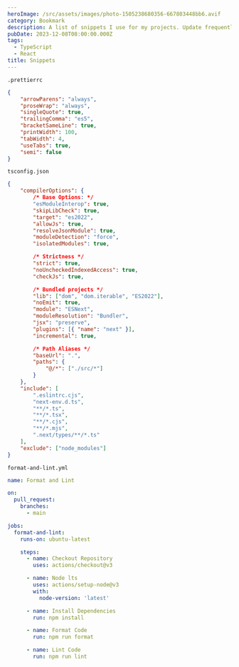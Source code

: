 ```yaml
---
heroImage: /src/assets/images/photo-1505238680356-667803448bb6.avif
category: Bookmark
description: A list of snippets I use for my projects. Update frequently as I go.
pubDate: 2023-12-08T08:00:00.000Z
tags:
  - TypeScript
  - React
title: Snippets
---
```


`.prettierrc`

```json
{
	"arrowParens": "always",
	"proseWrap": "always",
	"singleQuote": true,
	"trailingComma": "es5",
	"bracketSameLine": true,
	"printWidth": 100,
	"tabWidth": 4,
	"useTabs": true,
	"semi": false
}
```

`tsconfig.json`

```json
{
	"compilerOptions": {
		/* Base Options: */
		"esModuleInterop": true,
		"skipLibCheck": true,
		"target": "es2022",
		"allowJs": true,
		"resolveJsonModule": true,
		"moduleDetection": "force",
		"isolatedModules": true,

		/* Strictness */
		"strict": true,
		"noUncheckedIndexedAccess": true,
		"checkJs": true,

		/* Bundled projects */
		"lib": ["dom", "dom.iterable", "ES2022"],
		"noEmit": true,
		"module": "ESNext",
		"moduleResolution": "Bundler",
		"jsx": "preserve",
		"plugins": [{ "name": "next" }],
		"incremental": true,

		/* Path Aliases */
		"baseUrl": ".",
		"paths": {
			"@/*": ["./src/*"]
		}
	},
	"include": [
		".eslintrc.cjs",
		"next-env.d.ts",
		"**/*.ts",
		"**/*.tsx",
		"**/*.cjs",
		"**/*.mjs",
		".next/types/**/*.ts"
	],
	"exclude": ["node_modules"]
}
```

`format-and-lint.yml`

```yml
name: Format and Lint

on:
  pull_request:
    branches:
      - main

jobs:
  format-and-lint:
    runs-on: ubuntu-latest

    steps:
      - name: Checkout Repository
        uses: actions/checkout@v3

      - name: Node lts
        uses: actions/setup-node@v3
        with:
          node-version: 'latest'

      - name: Install Dependencies
        run: npm install

      - name: Format Code
        run: npm run format

      - name: Lint Code
        run: npm run lint
```

